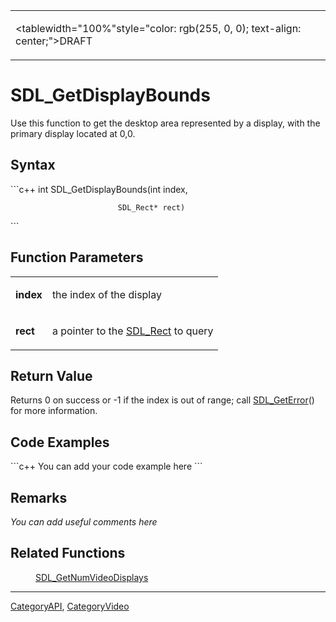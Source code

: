 <!-- pragma section-numbers off -->
<!-- pragma disable-camelcase -->
{|
|<tablewidth="100%"style="color: rgb(255, 0, 0); text-align: center;">DRAFT
|}

= SDL_GetDisplayBounds =
Use this function to get the desktop area represented by a display, with the primary display located at 0,0.


== Syntax ==
```c++
int SDL_GetDisplayBounds(int       index,
                         SDL_Rect* rect)
```

== Function Parameters ==
{|
|'''index'''
|the index of the display
|-
|'''rect'''
|a pointer to the [[SDL_Rect]] to query
|}

== Return Value ==
Returns 0 on success or -1 if the index is out of range; call [[SDL_GetError]]() for more information.

== Code Examples ==
```c++
You can add your code example here
```

== Remarks ==
''You can add useful comments here''

== Related Functions ==
:[[SDL_GetNumVideoDisplays]]

----
[[CategoryAPI]], [[CategoryVideo]]
